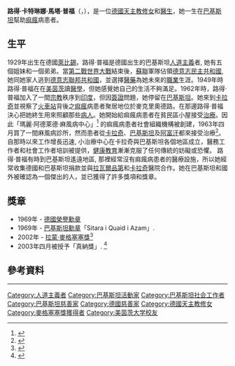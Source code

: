 {{Infobox person
| name                      = Ruth Pfau
| image                     = 
| caption                   = 
| native_name               = 
| native_name_lang          = 
| birth_name                = Ruth Katherina Martha Pfau
| birth_date                = {{birth date|df=yes|1929|9|9}}
| birth_place               = {{flag|Weimar Republic}}[[萊比錫|萊比錫]]
| death_date                = {{death date and age|df=yes|2017|8|10|1929|9|9}}
| death_place               = {{PAK}}[[卡拉奇|卡拉奇]]
| death_cause               = 
| resting_place             = 
| residence                 = 
| nationality               = {{GER}}<br>{{PAK}}
| alma_mater                = [[美茵茨大学|美茵茨大学]]
| occupation                = 德國天主教修女、醫生
| known_for                 = 在巴基斯坦幫助痲瘋病患者
| notable_works             =
| monuments                 =
| awards                    = Hilal-i-Imtiaz<br />[[拉蒙·麦格塞塞奖|拉蒙·麦格塞塞奖]]<br />Hilal-i-Pakistan (1989)<br />Nishan-i-Quaid-i-Azam (2010)<br />Sitara-i-Quaid-i-Azam
}}

'''路得·卡特琳娜·馬塔·普福'''（{{lang-de|Ruth Katherina Martha Pfau}}，{{bd|1929年|9月9日|2017年|8月10日|catIdx=Pfau}}），是一位[[德國|德國]][[天主教|天主教]][[修女|修女]]和[[醫生|醫生]]，她一生在[[巴基斯坦|巴基斯坦]]幫助[[痲瘋|痲瘋]]病患者。

==生平==
1929年出生在德國[[萊比錫|萊比錫]]，路得·普福是德國出生的巴基斯坦[[人道主義|人道主義]]者, 她有五個姐妹和一個弟弟。當[[第二戰世界大戰|第二戰世界大戰]]結束後，[[蘇聯|蘇聯]]軍隊佔領[[德意志民主共和國|德意志民主共和國]], 她同她家人逃到[[德意志聯邦共和國|德意志聯邦共和國]]，並選擇[[醫藥|醫藥]]為她未來的[[職業|職業]]生涯。1949年時路得·普福在在[[美茵茨|美茵茨]]讀[[醫學|醫學]]，但她感覺她自己的生活不夠滿足。1962年時，路得·普福加入了一間[[宗教|宗教]]秩序到[[印度|印度]]，但因[[簽證|簽證]]問題，她停留在[[巴基斯坦|巴基斯坦]]。她來到[[卡拉奇|卡拉奇]]並視察了[[火車站|火車站]]背後之[[痲瘋|痲瘋]]病患者聚居地位於麥克里奧德路。在那邊路得·普福決心把她終生用來照顧那些[[病人|病人]]。她開始給痲瘋病患者在貧民區小屋接受[[治療|治療]]。因此「瑪麗·阿德萊德·麻風病中心」<ref>{{cite web
|title = Marie Adelaide Leprosy Centre
|url = http://www.malc.org.pk/ab_drprofile.htm
|deadurl = yes
|archiveurl = https://web.archive.org/web/20090816074619/http://www.malc.org.pk/ab_drprofile.htm
|archivedate = 2009-08-16
}}</ref> 的痲瘋病患者社會組織機構被創建，1963年四月買了一間麻風病診所，然而患者從[[卡拉奇|卡拉奇]]、[[巴基斯坦|巴基斯坦]]及[[阿富汗|阿富汗]]都來接受治療<ref>{{cite web
|title = Leprosy in Pakistan contained, says Dr Ruth Pfau
|url = http://www.dawn.com/2004/02/02/nat24.htm
|accessdate = 2009-07-01
|archive-date = 2005-01-28
|archive-url = https://web.archive.org/web/20050128233639/http://www.dawn.com/2004/02/02/nat24.htm
|dead-url = no
}}</ref>。 
自那時以來工作增長迅速, 小治療中心在卡拉奇與巴基斯坦各個地區成立，醫務工作者和社會工作者培訓被提供，[[健康|健康]][[教育|教育]]漸漸克服了任何傳統的妨礙或恐懼。
路得·普福有時到巴基斯坦遙遠地區, 那裡經常沒有痲瘋病患者的醫療設施，所以她經常收集德國和巴基斯坦捐款並與[[拉瓦爾品第|拉瓦爾品第]]和[[卡拉奇|卡拉奇]]醫院合作。她在巴基斯坦和國外被確認為一個傑出的人，並已獲得了許多獎項和獎章。

==獎章==
* 1969年 - [[联邦十字勋章|德國榮譽勳章]]
* 1969年 - [[巴基斯坦|巴基斯坦]][[勳章|勳章]]「Sitara i Quaid i Azam」.
* 2002年 - [[拉蒙·麥格塞塞獎|拉蒙·麥格塞塞獎]]<ref>{{cite web
|title = The 2002 Ramon Magsaysay Award for Public Service
|url = http://www.rmaf.org.ph/Awardees/Citation/CitationPfauRut.htm
|access-date = 2009-07-01
|archive-url = https://web.archive.org/web/20080307153459/http://www.rmaf.org.ph/Awardees/Citation/CitationPfauRut.htm
|archive-date = 2008-03-07
|dead-url = yes
}}</ref>
* 2003年四月被授予「真納獎」. <ref>{{cite web
|title = Ruth Pfau to be honoured today
|url = http://www.dailytimes.com.pk/default.asp?page=story_11-4-2003_pg7_43
|accessdate = 2009-07-01
|archive-date = 2012-10-17
|archive-url = https://web.archive.org/web/20121017064929/http://www.dailytimes.com.pk/default.asp?page=story_11-4-2003_pg7_43
|dead-url = no
}}</ref>

==參考資料==

{{reflist}}

----

{{Authority control}}
{{DEFAULTSORT:Pfau, Ruth}}

[[Category:人道主義者|Category:人道主義者]]
[[Category:巴基斯坦活動家|Category:巴基斯坦活動家]]
[[Category:巴基斯坦社会工作者|Category:巴基斯坦社会工作者]]
[[Category:巴基斯坦慈善家|Category:巴基斯坦慈善家]]
[[Category:德國慈善家|Category:德國慈善家]]
[[Category:德國天主教修女|Category:德國天主教修女]]
[[Category:麥格塞塞獎獲得者|Category:麥格塞塞獎獲得者]]
[[Category:美茵茨大学校友|Category:美茵茨大学校友]]